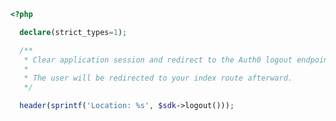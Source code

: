 ```php logout.php lines
<?php

  declare(strict_types=1);

  /**
   * Clear application session and redirect to the Auth0 logout endpoint.
   *
   * The user will be redirected to your index route afterward.
   */

  header(sprintf('Location: %s', $sdk->logout()));
```
